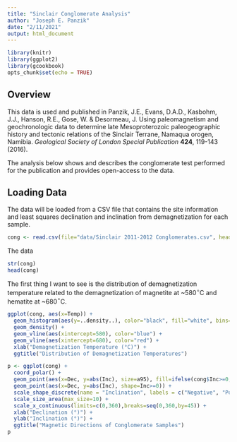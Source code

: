 ```yaml
---
title: "Sinclair Conglomerate Analysis"
author: "Joseph E. Panzik"
date: "2/11/2021"
output: html_document
---
```


```r
library(knitr)
library(ggplot2)
library(gcookbook)
opts_chunk$set(echo = TRUE)
```

## Overview
This data is used and published in Panzik, J.E., Evans, D.A.D., Kasbohm, J.J., Hanson, R.E., Gose, W. & Desormeau, J. Using paleomagnetism and geochronologic data to determine late Mesoproterozoic paleogeographic history and tectonic relations of the Sinclair Terrane, Namaqua orogen, Namibia. *Geological Society of London Special Publication* **424**, 119-143 (2016).

The analysis below shows and describes the conglomerate test performed for the publication and provides open-access to the data.

## Loading Data
The data will be loaded from a CSV file that contains the site information and least squares declination and inclination from demagnetization for each sample.

```r
cong <- read.csv(file="data/Sinclair 2011-2012 Conglomerates.csv", header=TRUE, na.strings=NA)
```

The data

```r
str(cong)
head(cong)
```

The first thing I want to see is the distribution of demagnetization temperature related to the demagnetization of magnetite at ~580$^\circ$C and hematite at ~680$^\circ$C.
```r
ggplot(cong, aes(x=Temp)) + 
  geom_histogram(aes(y=..density..), color="black", fill="white", bins=20) +
  geom_density() +
  geom_vline(aes(xintercept=580), color="blue") +
  geom_vline(aes(xintercept=680), color="red") +
  xlab("Demagnetization Temperature (°C)") +
  ggtitle("Distribution of Demagnetization Temperatures")
```

```r
p <- ggplot(cong) +
  coord_polar() +
  geom_point(aes(x=Dec, y=abs(Inc), size=a95), fill=ifelse(cong$Inc>=0,"red","#00BFC4"), shape=21, alpha=0.3) + 
  geom_point(aes(x=Dec, y=abs(Inc), shape=Inc>=0)) +
  scale_shape_discrete(name = "Inclination", labels = c("Negative", "Positive")) +
  scale_size_area(max_size=10) +
  scale_x_continuous(limits=c(0,360),breaks=seq(0,360,by=45)) +
  xlab("Declination (°)") +
  ylab("Inclination (°)") +
  ggtitle("Magnetic Directions of Conglomerate Samples")
p
```